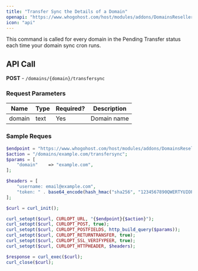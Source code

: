 ```yaml
---
title: "Transfer Sync the Details of a Domain"
openapi: "https://www.whogohost.com/host/modules/addons/DomainsReseller/api/index.php"
icon: "api"
---
```


This command is called for every domain in the Pending Transfer status each time your domain sync cron runs.

## API Call

**POST** - `/domains/{domain}/transfersync`

### Request Parameters

| Name   | Type | Required? | Description  |
|--------|------|-----------|--------------|
| domain | text | Yes       | Domain name  |

### Sample Reques

```php
$endpoint = "https://www.whogohost.com/host/modules/addons/DomainsReseller/api/index.php";
$action = "/domains/example.com/transfersync";
$params = [
    "domain"    => "example.com",
];

$headers = [
    "username: email@example.com",
    "token: " . base64_encode(hash_hmac("sha256", "1234567890QWERTYUIOPASDFGHJKLZXCVBNM", "email@example.com:".gmdate("y-m-d H"))),
];

$curl = curl_init();

curl_setopt($curl, CURLOPT_URL, "{$endpoint}{$action}");
curl_setopt($curl, CURLOPT_POST, true);
curl_setopt($curl, CURLOPT_POSTFIELDS, http_build_query($params));
curl_setopt($curl, CURLOPT_RETURNTRANSFER, true);
curl_setopt($curl, CURLOPT_SSL_VERIFYPEER, true);
curl_setopt($curl, CURLOPT_HTTPHEADER, $headers);

$response = curl_exec($curl);
curl_close($curl);


